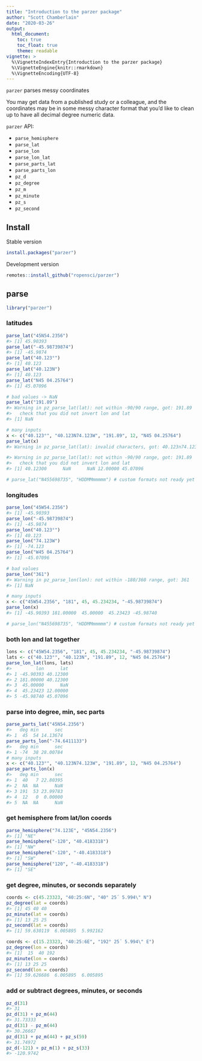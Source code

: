 ---
title: "Introduction to the parzer package"
author: "Scott Chamberlain"
date: "2020-03-26"
output:
  html_document:
    toc: true
    toc_float: true
    theme: readable
vignette: >
  %\VignetteIndexEntry{Introduction to the parzer package}
  %\VignetteEngine{knitr::rmarkdown}
  %\VignetteEncoding{UTF-8}
---




`parzer` parses messy coordinates

You may get data from a published study or a colleague, and the coordinates
may be in some messy character format that you'd like to clean up to have 
all decimal degree numeric data.

`parzer` API:

 - `parse_hemisphere`
 - `parse_lat`
 - `parse_lon`
 - `parse_lon_lat`
 - `parse_parts_lat`
 - `parse_parts_lon`
 - `pz_d`
 - `pz_degree`
 - `pz_m`
 - `pz_minute`
 - `pz_s`
 - `pz_second`


## Install

Stable version

```r
install.packages("parzer")
```

Development version


```r
remotes::install_github("ropensci/parzer")
```


## parse

```r
library("parzer")
```

### latitudes


```r
parse_lat("45N54.2356")
#> [1] 45.90393
parse_lat("-45.98739874")
#> [1] -45.9874
parse_lat("40.123°")
#> [1] 40.123
parse_lat("40.123N")
#> [1] 40.123
parse_lat("N45 04.25764")
#> [1] 45.07096

# bad values -> NaN
parse_lat("191.89")
#> Warning in pz_parse_lat(lat): not within -90/90 range, got: 191.89
#>   check that you did not invert lon and lat
#> [1] NaN

# many inputs
x <- c("40.123°", "40.123N74.123W", "191.89", 12, "N45 04.25764")
parse_lat(x)
#> Warning in pz_parse_lat(lat): invalid characters, got: 40.123n74.123w

#> Warning in pz_parse_lat(lat): not within -90/90 range, got: 191.89
#>   check that you did not invert lon and lat
#> [1] 40.12300      NaN      NaN 12.00000 45.07096

# parse_lat("N455698735", "HDDMMmmmmm") # custom formats not ready yet
```

### longitudes


```r
parse_lon("45W54.2356")
#> [1] -45.90393
parse_lon("-45.98739874")
#> [1] -45.9874
parse_lon("40.123°")
#> [1] 40.123
parse_lon("74.123W")
#> [1] -74.123
parse_lon("W45 04.25764")
#> [1] -45.07096

# bad values
parse_lon("361")
#> Warning in pz_parse_lon(lon): not within -180/360 range, got: 361
#> [1] NaN

# many inputs
x <- c("45W54.2356", "181", 45, 45.234234, "-45.98739874")
parse_lon(x)
#> [1] -45.90393 181.00000  45.00000  45.23423 -45.98740

# parse_lon("N455698735", "HDDMMmmmmm") # custom formats not ready yet
```

### both lon and lat together


```r
lons <- c("45W54.2356", "181", 45, 45.234234, "-45.98739874")
lats <- c("40.123°", "40.123N", "191.89", 12, "N45 04.25764")
parse_lon_lat(lons, lats)
#>         lon      lat
#> 1 -45.90393 40.12300
#> 2 181.00000 40.12300
#> 3  45.00000      NaN
#> 4  45.23423 12.00000
#> 5 -45.98740 45.07096
```

### parse into degree, min, sec parts


```r
parse_parts_lat("45N54.2356")
#>   deg min      sec
#> 1  45  54 14.13674
parse_parts_lon("-74.6411133")
#>   deg min      sec
#> 1 -74  38 28.00784
# many inputs
x <- c("40.123°", "40.123N74.123W", "191.89", 12, "N45 04.25764")
parse_parts_lon(x)
#>   deg min      sec
#> 1  40   7 22.80395
#> 2  NA  NA      NaN
#> 3 191  53 23.99783
#> 4  12   0  0.00000
#> 5  NA  NA      NaN
```

### get hemisphere from lat/lon coords


```r
parse_hemisphere("74.123E", "45N54.2356")
#> [1] "NE"
parse_hemisphere("-120", "40.4183318")
#> [1] "NW"
parse_hemisphere("-120", "-40.4183318")
#> [1] "SW"
parse_hemisphere("120", "-40.4183318")
#> [1] "SE"
```

### get degree, minutes, or seconds separately


```r
coords <- c(45.23323, "40:25:6N", "40° 25´ 5.994\" N")
pz_degree(lat = coords)
#> [1] 45 40 40
pz_minute(lat = coords)
#> [1] 13 25 25
pz_second(lat = coords)
#> [1] 59.630119  6.005895  5.992162

coords <- c(15.23323, "40:25:6E", "192° 25´ 5.994\" E")
pz_degree(lon = coords)
#> [1]  15  40 192
pz_minute(lon = coords)
#> [1] 13 25 25
pz_second(lon = coords)
#> [1] 59.626686  6.005895  6.005895
```

### add or subtract degrees, minutes, or seconds


```r
pz_d(31)
#> 31
pz_d(31) + pz_m(44)
#> 31.73333
pz_d(31) - pz_m(44)
#> 30.26667
pz_d(31) + pz_m(44) + pz_s(59)
#> 31.74972
pz_d(-121) + pz_m(1) + pz_s(33)
#> -120.9742
```
